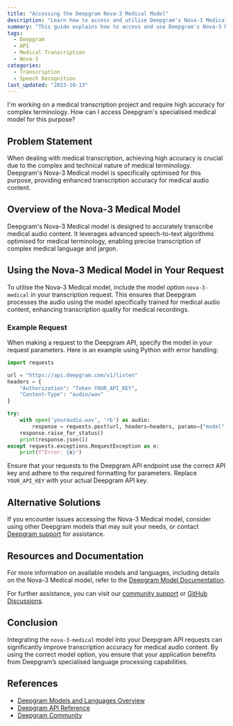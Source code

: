 ```yaml
---
title: "Accessing the Deepgram Nova-3 Medical Model"
description: "Learn how to access and utilise Deepgram's Nova-3 Medical model for transcription."
summary: "This guide explains how to access and use Deepgram's Nova-3 Medical model, designed for accurate transcription of medical audio content containing complex terminology and jargon. It covers an overview of the model and provides an example request."
tags:
  - Deepgram
  - API
  - Medical Transcription
  - Nova-3
categories:
  - Transcription
  - Speech Recognition
last_updated: "2023-10-13"
---
```


<CommunityQuestion>I'm working on a medical transcription project and require high accuracy for complex terminology. How can I access Deepgram's specialised medical model for this purpose?</CommunityQuestion>

## Problem Statement

When dealing with medical transcription, achieving high accuracy is crucial due to the complex and technical nature of medical terminology. Deepgram's Nova-3 Medical model is specifically optimised for this purpose, providing enhanced transcription accuracy for medical audio content.

## Overview of the Nova-3 Medical Model

Deepgram's Nova-3 Medical model is designed to accurately transcribe medical audio content. It leverages advanced speech-to-text algorithms optimised for medical terminology, enabling precise transcription of complex medical language and jargon.

## Using the Nova-3 Medical Model in Your Request

To utilise the Nova-3 Medical model, include the model option `nova-3-medical` in your transcription request. This ensures that Deepgram processes the audio using the model specifically trained for medical audio content, enhancing transcription quality for medical recordings.

### Example Request

When making a request to the Deepgram API, specify the model in your request parameters. Here is an example using Python with error handling:

```python
import requests

url = "https://api.deepgram.com/v1/listen"
headers = {
    "Authorization": "Token YOUR_API_KEY",
    "Content-Type": "audio/wav"
}

try:
    with open('youraudio.wav', 'rb') as audio:
        response = requests.post(url, headers=headers, params={"model": "nova-3-medical"}, data=audio)
    response.raise_for_status()
    print(response.json())
except requests.exceptions.RequestException as e:
    print(f"Error: {e}")
```

Ensure that your requests to the Deepgram API endpoint use the correct API key and adhere to the required formatting for parameters. Replace `YOUR_API_KEY` with your actual Deepgram API key.

## Alternative Solutions

If you encounter issues accessing the Nova-3 Medical model, consider using other Deepgram models that may suit your needs, or contact [Deepgram support](https://deepgram.com/contact/) for assistance.

## Resources and Documentation

For more information on available models and languages, including details on the Nova-3 Medical model, refer to the [Deepgram Model Documentation](../docs/models-languages-overview#nova-3).

For further assistance, you can visit our [community support](https://discord.gg/deepgram) or [GitHub Discussions](https://github.com/deepgram/deepgram-js/discussions).

## Conclusion

Integrating the `nova-3-medical` model into your Deepgram API requests can significantly improve transcription accuracy for medical audio content. By using the correct model option, you ensure that your application benefits from Deepgram’s specialised language processing capabilities.

## References

- [Deepgram Models and Languages Overview](../docs/models-languages-overview#nova-3)
- [Deepgram API Reference](../reference/deepgram-api-overview)
- [Deepgram Community](https://discord.gg/deepgram)